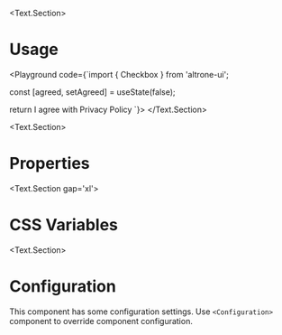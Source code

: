 
<BluePrint title="Checkbox" description="This component is used to show control with two possible states" />

<Text.Section>
# Usage

  <Playground code={`import { Checkbox } from 'altrone-ui';

const [agreed, setAgreed] = useState(false);

return <Checkbox checked={agreed} onChange={setAgreed}>
  I agree with Privacy Policy
</Checkbox>
`}>
    <CheckboxDemo />
  </Playground>
</Text.Section>

<Text.Section>
  # Properties

  <PropertiesTable title="Properties" data={CheckboxProperties} />
</Text.Section>

<Text.Section gap='xl'>
  # CSS Variables
  <CSSVariablesList data={CheckboxCSSVariables} />
</Text.Section>

<Text.Section>
  # Configuration

  This component has some configuration settings. Use `<Configuration>` component to override component configuration.

  <ConfigTable filter="checkbox." />
</Text.Section>

